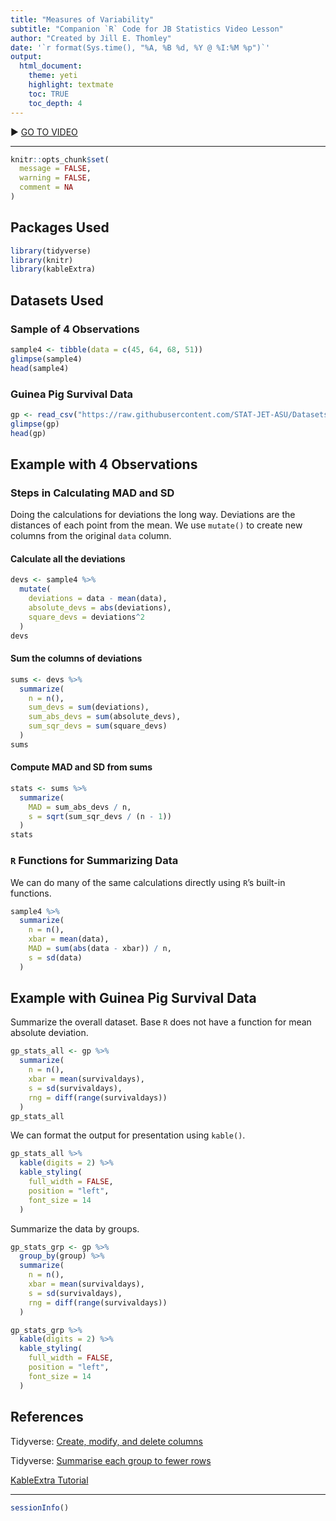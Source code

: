 ```yaml
---
title: "Measures of Variability"
subtitle: "Companion `R` Code for JB Statistics Video Lesson"
author: "Created by Jill E. Thomley"
date: '`r format(Sys.time(), "%A, %B %d, %Y @ %I:%M %p")`'
output: 
  html_document: 
    theme: yeti
    highlight: textmate
    toc: TRUE
    toc_depth: 4
---
```


▶ [GO TO VIDEO](https://youtu.be/Cx2tGUze60s)

<hr>

```r
knitr::opts_chunk$set(
  message = FALSE,
  warning = FALSE,
  comment = NA
)
```

## Packages Used

```r
library(tidyverse)
library(knitr)
library(kableExtra)
```

## Datasets Used

### Sample of 4 Observations

```r
sample4 <- tibble(data = c(45, 64, 68, 51))
glimpse(sample4)
head(sample4)
```

### Guinea Pig Survival Data

```r
gp <- read_csv("https://raw.githubusercontent.com/STAT-JET-ASU/Datasets/master/JBStatistics/jbstatsguineapigs.csv")
glimpse(gp)
head(gp)
```

## Example with 4 Observations

### Steps in Calculating MAD and SD

Doing the calculations for deviations the long way. Deviations are the distances of each point from the mean. We use `mutate()` to create new columns from the original `data` column.

#### Calculate all the deviations

```r
devs <- sample4 %>%
  mutate(
    deviations = data - mean(data),
    absolute_devs = abs(deviations),
    square_devs = deviations^2
  )
devs
```

#### Sum the columns of deviations

```r
sums <- devs %>%
  summarize(
    n = n(),
    sum_devs = sum(deviations),
    sum_abs_devs = sum(absolute_devs),
    sum_sqr_devs = sum(square_devs)
  )
sums
```

#### Compute MAD and SD from sums

```r
stats <- sums %>%
  summarize(
    MAD = sum_abs_devs / n,
    s = sqrt(sum_sqr_devs / (n - 1))
  )
stats
```

### `R` Functions for Summarizing Data

We can do many of the same calculations directly using `R`'s built-in functions.

```r
sample4 %>%
  summarize(
    n = n(),
    xbar = mean(data),
    MAD = sum(abs(data - xbar)) / n,
    s = sd(data)
  )
```

## Example with Guinea Pig Survival Data

Summarize the overall dataset. Base `R` does not have a function for mean absolute deviation.

```r
gp_stats_all <- gp %>%
  summarize(
    n = n(),
    xbar = mean(survivaldays),
    s = sd(survivaldays),
    rng = diff(range(survivaldays))
  )
gp_stats_all
```

We can format the output for presentation using `kable()`.

```r
gp_stats_all %>%
  kable(digits = 2) %>%
  kable_styling(
    full_width = FALSE,
    position = "left",
    font_size = 14
  )
```

Summarize the data by groups.

```r
gp_stats_grp <- gp %>%
  group_by(group) %>%
  summarize(
    n = n(),
    xbar = mean(survivaldays),
    s = sd(survivaldays),
    rng = diff(range(survivaldays))
  )

gp_stats_grp %>%
  kable(digits = 2) %>%
  kable_styling(
    full_width = FALSE,
    position = "left",
    font_size = 14
  )
```

## References

Tidyverse: [Create, modify, and delete columns](https://dplyr.tidyverse.org/reference/mutate.html)

Tidyverse: [Summarise each group to fewer rows](https://dplyr.tidyverse.org/reference/summarise.html)

[KableExtra Tutorial](https://rstudio-pubs-static.s3.amazonaws.com/444395_76727eaf9c774fa8bf932bed16500a00.html)

<hr>
```r
sessionInfo()
```
